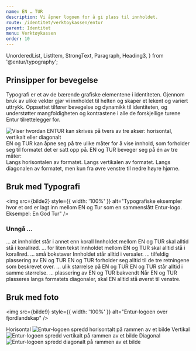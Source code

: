 ```yaml
---
name: EN … TUR
description: Vi åpner logoen for å gi plass til innholdet.
route: /identitet/verktoykassen/entur
parent: Identitet
menu: Verktøykassen
order: 10
---
```


  UnorderedList,
  ListItem,
  StrongText,
  Paragraph,
  Heading3,
} from '@entur/typography';

<PageHeader />

## Prinsipper for bevegelse

Typografi er et av de bærende grafiske elementene i identiteten.
Gjennom bruk av ulike vekter gjør vi innholdet til helten og skaper et lekent og variert uttrykk.
Oppsettet tilfører bevegelse og dynamikk til identiteten, og understøtter mangfoldigheten og kontrastene i alle de forskjellige turene Entur tilrettelegger for.

<GridContainer spacing="extraLarge">
  <GridItem small={12} medium={8}>
    <img
      src={bilde1}
      style={{ width: '100%' }}
      alt="Viser hvordan ENTUR kan skrives på tvers av tre akser: horisontal, vertikalt eller diagonalt"
    />
  </GridItem>
  <GridItem small={12} medium={4}>
    <div>
      EN og TUR kan åpne seg på tre ulike måter for å vise innhold, som
      forholder seg til formatet det er satt opp på. EN og TUR beveger seg på én
      av tre måter:
    </div>
    <UnorderedList>
      <ListItem>Langs horisontalen av formatet.</ListItem>
      <ListItem>Langs vertikalen av formatet.</ListItem>
      <ListItem>
        Langs diagonalen av formatet, men kun fra øvre venstre til nedre høyre
        hjørne.
      </ListItem>
    </UnorderedList>
  </GridItem>
</GridContainer>

## Bruk med Typografi

<img
  src={bilde2}
  style={{ width: '100%' }}
  alt="Typografiske eksempler hvor et ord er lagt inn mellom EN og Tur som en sammenslått Entur-logo. Eksempel: En God Tur"
/>

### Unngå …
  <DoDontGroup>
    <DoDontCard
      contrast
      variant="negative"
      src={bilde3}
      className="ds-en-tur-overlay"
      alt="Sammenslått Entur logo med grønn og grå tekst imellom"
      noPadding
    >
      <StrongText>… at innholdet står i annet enn korall</StrongText>
      <Paragraph>
        Innholdet mellom EN og TUR skal alltid stå i korallrød.
      </Paragraph>
    </DoDontCard>
    <DoDontCard
      contrast
      variant="negative"
      src={bilde4}
      className="ds-en-tur-overlay"
      alt="Sammenslått Entur-logo med liten tekst imellom "
      noPadding
    >
      <StrongText>… for liten tekst</StrongText>
      <Paragraph>
        Innholdet mellom EN og TUR skal alltid stå i korallrød.
      </Paragraph>
    </DoDontCard>
    <DoDontCard
      contrast
      variant="negative"
      src={bilde5}
      className="ds-en-tur-overlay"
      alt="Sammenslått Entur-logo med små bokstaver imellom"
      noPadding
    >
      <StrongText>… små bokstaver</StrongText>
      <Paragraph>Innholdet står alltid i versaler.</Paragraph>
    </DoDontCard>
    <DoDontCard
      contrast
      variant="negative"
      src={bilde6}
      className="ds-en-tur-overlay"
      alt="Sammenslått Entur-logo som ikke følger en av de tre aksene nevnt over"
      noPadding
    >
      <StrongText>… tilfeldig plassering av EN og TUR</StrongText>
      <Paragraph>
        EN og TUR forholder seg alltid til de tre retningene som beskrevet over.
      </Paragraph>
    </DoDontCard>
    <DoDontCard
      contrast
      variant="negative"
      src={bilde7}
      className="ds-en-tur-overlay"
      alt="Sammenslått Entur-logo hvor de forskjellige elementene varierer i størrelse"
      noPadding
    >
      <StrongText>… ulik størrelse på EN og TUR</StrongText>
      <Paragraph> EN og TUR står alltid i samme størrelse.</Paragraph>
    </DoDontCard>
    <DoDontCard
      contrast
      variant="negative"
      src={bilde8}
      className="ds-en-tur-overlay"
      alt="Sammenslått Entur-logo i reversert rekkefølge på vertikalen"
      noPadding
    >
      <StrongText>… plassering av EN og TUR bakvendt</StrongText>
      <Paragraph> Når EN og TUR plasseres langs formatets diagonaler, skal EN alltid stå øverst til venstre. </Paragraph>
    </DoDontCard>
  </DoDontGroup>

## Bruk med foto

<img
  src={bilde9}
  style={{ width: '100%' }}
  alt="Entur-logoen over fjordlandskap"
/>

<GridContainer spacing="extraLarge">
  <GridItem small={6} medium={4}>
    <Heading3>Horisontal</Heading3>
    <img
      src={bilde10}
      style={{ width: '100%' }}
      alt="Entur-logoen spredd horisontalt på rammen av et bilde"
    />
  </GridItem>
  <GridItem small={6} medium={4}>
    <Heading3>Vertikal</Heading3>
    <img
      src={bilde11}
      style={{ width: '100%' }}
      alt="Entur-logoen spredd vertikalt på rammen av et bilde"
    />
  </GridItem>
  <GridItem small={6} medium={4}>
    <Heading3>Diagonal</Heading3>
    <img
      src={bilde12}
      style={{ width: '100%' }}
      alt="Entur-logoen spredd diagonalt på rammen av et bilde"
    />
  </GridItem>
</GridContainer>
